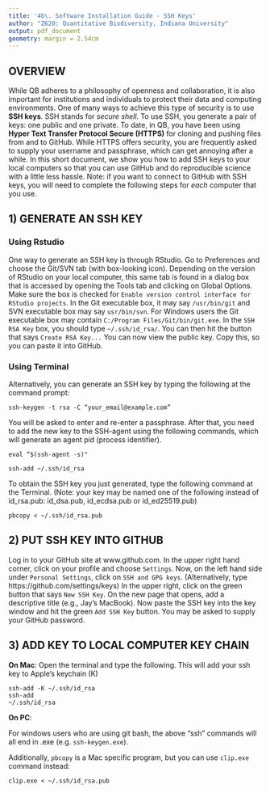 ```yaml
---
title: '4b\. Software Installation Guide - SSH Keys'
author: "Z620: Quantitative Biodiversity, Indiana University"
output: pdf_document
geometry: margin = 2.54cm
---
```


## OVERVIEW  

While QB adheres to a philosophy of openness and collaboration, it is also important for institutions and individuals to protect their data and computing environments. 
One of many ways to achieve this type of security is to use **SSH keys**. 
SSH stands for *secure shell*. 
To use SSH, you generate a pair of keys: one public and one private. 
To date, in QB, you have been using **Hyper Text Transfer Protocol Secure (HTTPS)** for cloning and pushing files from and to GitHub. 
While HTTPS offers security, you are frequently asked to supply your username and passphrase, which can get annoying after a while. 
In this short document, we show you how to add SSH keys to your local computers so that you can use GitHub and do reproducible science with a little less hassle. 
Note: if you want to connect to GitHub with SSH keys, you will need to complete the following steps for *each* computer that you use.

## 1) GENERATE AN SSH KEY  

### Using Rstudio  
One way to generate an SSH key is through RStudio.
Go to Preferences and choose the Git/SVN tab (with box-looking icon).
Depending on the version of RStudio on your local computer, this same tab is found in a dialog box that is accessed by opening the Tools tab and clicking on Global Options.
Make sure the box is checked for `Enable version control interface for RStudio projects`.
In the Git executable box, it may say `/usr/bin/git` and SVN executable box may say `usr/bin/svn`.
For Windows users the Git executable box may contain `C:/Program Files/Git/bin/git.exe`.
In the `SSH RSA Key` box, you should type `~/.ssh/id_rsa/`. 
You can then hit the button that says `Create RSA Key...`
You can now view the public key. 
Copy this, so you can paste it into GitHub. 

### Using Terminal   

Alternatively, you can generate an SSH key by typing the following at the command prompt:
```
ssh-keygen -t rsa -C “your_email@example.com”
```

You will be asked to enter and re-enter a passphrase.
After that, you need to add the new key to the SSH-agent using the following commands, which will generate an agent pid (process identifier). 

```
eval “$(ssh-agent -s)"

ssh-add ~/.ssh/id_rsa
```

To obtain the SSH key you just generated, type the following command at the Terminal.
(Note: your key may be named one of the following instead of id_rsa.pub: id_dsa.pub, id_ecdsa.pub or id_ed25519.pub)

```
pbcopy < ~/.ssh/id_rsa.pub 
```

## 2) PUT SSH KEY INTO GITHUB  

Log in to your GitHub site at www.github.com. 
In the upper right hand corner, click on your profile and choose `Settings`.
Now, on the left hand side under `Personal Settings`, click on `SSH and GPG keys`. 
(Alternatively, type https://github.com/settings/keys)
In the upper right, click on the green button that says `New SSH Key`.
On the new page that opens, add a descriptive title (e.g., Jay's MacBook).
Now paste the SSH key into the key window and hit the green `Add SSH Key` button. 
You may be asked to supply your GitHub password. 

## 3) ADD KEY TO LOCAL COMPUTER KEY CHAIN  

**On Mac**: Open the terminal and type the following. 
This will add your ssh key to Apple's keychain (K)

```
ssh-add -K ~/.ssh/id_rsa
ssh-add
~/.ssh/id_rsa
```

**On PC**: 

For windows users who are using git bash, the above "ssh" commands will all end in .exe (e.g. `ssh-keygen.exe`). 

Additionally, `pbcopy` is a Mac specific program, but you can use `clip.exe` command instead:

```
clip.exe < ~/.ssh/id_rsa.pub
```
